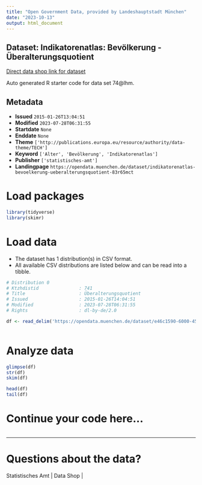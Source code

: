 ```yaml
---
title: "Open Government Data, provided by Landeshauptstadt München"
date: "2023-10-13"
output: html_document
---
```


## Dataset: Indikatorenatlas: Bevölkerung - Überalterungsquotient

[Direct data shop link for dataset](https://opendata.muenchen.de/dataset/indikatorenatlas-bevoelkerung-ueberalterungsquotient-83r65mct)

Auto generated R starter code for data set 74@lhm.

## Metadata

- **Issued** `2015-01-26T13:04:51`
- **Modified** `2023-07-28T06:31:55`
- **Startdate** `None`
- **Enddate** `None`
- **Theme** `['http://publications.europa.eu/resource/authority/data-theme/TECH']`
- **Keyword** `['Alter', 'Bevölkerung', 'Indikatorenatlas']`
- **Publisher** `['statistisches-amt']`
- **Landingpage** `https://opendata.muenchen.de/dataset/indikatorenatlas-bevoelkerung-ueberalterungsquotient-83r65mct`


# Load packages

```r

library(tidyverse)
library(skimr)

```

# Load data

-   The dataset has 1 distribution(s) in CSV format.
-   All available CSV distributions are listed below and can be read into a tibble.

```r

# Distribution 0
# Ktzhdistid               : 741
# Title                    : Überalterungsquotient
# Issued                   : 2015-01-26T14:04:51
# Modified                 : 2023-07-28T06:31:55
# Rights                   : dl-by-de/2.0

df <- read_delim('https://opendata.muenchen.de/dataset/e46c1590-6000-4556-b66c-62faf5a61048/resource/fe9aeef9-3479-407c-b38f-db73a4dadf9f/download/indikat_bevoelkerung_ueberalterungsquotient_240723.csv')



```

# Analyze data

```r

glimpse(df)
str(df)
skim(df)

head(df)
tail(df)

```

# Continue your code here...

```r

```

------------------------------------------------------------------------

# Questions about the data?

Statistisches Amt | Data Shop | 
